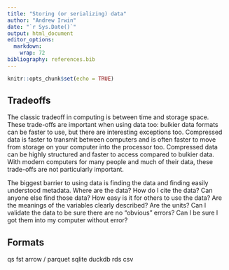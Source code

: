 ```yaml
---
title: "Storing (or serializing) data"
author: "Andrew Irwin"
date: "`r Sys.Date()`"
output: html_document
editor_options: 
  markdown: 
    wrap: 72
bibliography: references.bib
---
```


```r
knitr::opts_chunk$set(echo = TRUE)
```

## Tradeoffs

The classic tradeoff in computing is between time and storage space.
These trade-offs are important when using data too: bulkier data formats
can be faster to use, but there are interesting exceptions too.
Compressed data is faster to transmit between computers and is often
faster to move from storage on your computer into the processor too.
Compressed data can be highly structured and faster to access compared
to bulkier data. With modern computers for many people and much of their
data, these trade-offs are not particularly important.

The biggest barrier to using data is finding the data and finding easily
understood metadata. Where are the data? How do I cite the data? Can
anyone else find those data? How easy is it for others to use the data?
Are the meanings of the variables clearly described? Are the units? Can
I validate the data to be sure there are no "obvious" errors? Can I be
sure I got them into my computer without error?


## Formats

qs
fst
arrow / parquet
sqlite
duckdb
rds
csv

